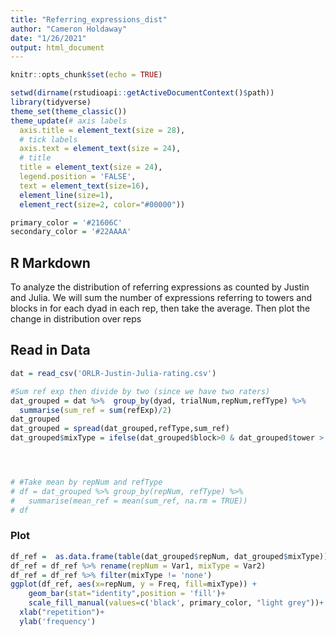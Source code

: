 ```yaml
---
title: "Referring_expressions_dist"
author: "Cameron Holdaway"
date: "1/26/2021"
output: html_document
---
```


```r
knitr::opts_chunk$set(echo = TRUE)

setwd(dirname(rstudioapi::getActiveDocumentContext()$path))
library(tidyverse)
theme_set(theme_classic())
theme_update(# axis labels
  axis.title = element_text(size = 28),
  # tick labels
  axis.text = element_text(size = 24),
  # title 
  title = element_text(size = 24),
  legend.position = 'FALSE', 
  text = element_text(size=16), 
  element_line(size=1), 
  element_rect(size=2, color="#00000"))

primary_color = '#21606C'
secondary_color = '#22AAAA'
```

## R Markdown

To analyze the distribution of referring expressions as counted by Justin and Julia.
We will sum the number of expressions referring to towers and blocks in for each dyad in each rep, then take the average. Then plot the change in distribution over reps

## Read in Data
```r
dat = read_csv('ORLR-Justin-Julia-rating.csv')

#Sum ref exp then divide by two (since we have two raters)
dat_grouped = dat %>%  group_by(dyad, trialNum,repNum,refType) %>% 
  summarise(sum_ref = sum(refExp)/2)
dat_grouped
dat_grouped = spread(dat_grouped,refType,sum_ref)
dat_grouped$mixType = ifelse(dat_grouped$block>0 & dat_grouped$tower > 0, 'mixed', ifelse(dat_grouped$block>0, 'block',ifelse(dat_grouped$tower>0,'tower','none')))




# #Take mean by repNum and refType
# df = dat_grouped %>% group_by(repNum, refType) %>% 
#   summarise(mean_ref = mean(sum_ref, na.rm = TRUE))
# df

```

### Plot
```r

df_ref =  as.data.frame(table(dat_grouped$repNum, dat_grouped$mixType))
df_ref = df_ref %>% rename(repNum = Var1, mixType = Var2)
df_ref = df_ref %>% filter(mixType != 'none')
ggplot(df_ref, aes(x=repNum, y = Freq, fill=mixType)) + 
    geom_bar(stat="identity",position = 'fill')+
    scale_fill_manual(values=c('black', primary_color, "light grey"))+
  xlab("repetition")+
  ylab('frequency')

```

